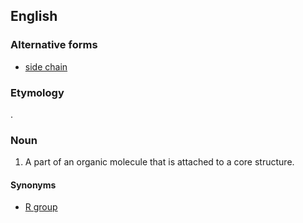 ==English==
{{wikipedia}}

===Alternative forms===
* [[side chain]]

===Etymology===
{{compound|side|chain}}.

===Noun===
{{en-noun}}

# {{organic chemistry}} A part of an organic molecule that is attached to a core structure.

====Synonyms====
* [[R group]]